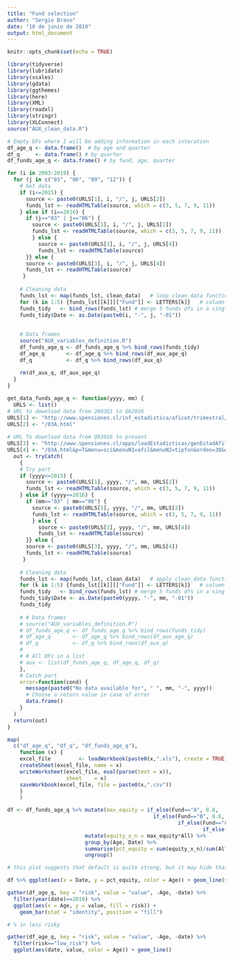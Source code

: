 ```yaml
---
title: "Fund selection"
author: "Sergio Bravo"
date: "10 de junio de 2019"
output: html_document
---
```


```r
knitr::opts_chunk$set(echo = TRUE)
```



```r
library(tidyverse)
library(lubridate)
library(scales)
library(gdata)
library(ggthemes)
library(here)
library(XML)
library(readxl)
library(stringr)
library(XLConnect)
source("AUX_clean_data.R")
```



```r
# Empty DFs where I will be adding information in each interation
df_age_q <- data.frame()  # by age and quarter
df_q     <- data.frame() # by quarter
df_funds_age_q <- data.frame() # by fund, age, quarter
```



```r
for (i in 2003:2019) {
  for (j in c("03", "06", "09", "12")) {  
    # Get data
    if (i<=2015) {
      source <- paste0(URLS[1], i, "/", j, URLS[2])
      funds_lst <- readHTMLTable(source, which = c(3, 5, 7, 9, 11))
    } else if (i==2016) {
      if (j=="03" | j=="06") {
        source <- paste0(URLS[1], i, "/", j, URLS[2])
        funds_lst <- readHTMLTable(source, which = c(3, 5, 7, 9, 11))
        } else {
          source <- paste0(URLS[3], i, "/", j, URLS[4])
          funds_lst <- readHTMLTable(source)
      }} else {
      source <- paste0(URLS[3], i, "/", j, URLS[4])
      funds_lst <- readHTMLTable(source)
     }
    
    # Cleaning data
    funds_lst <- map(funds_lst, clean_data)   # loop clean_data function over funds' data frames A to E
    for (k in 1:5) {funds_lst[[k]][["Fund"]] <- LETTERS[k]}   # column with fund ID
    funds_tidy   <- bind_rows(funds_lst) # merge 5 funds dfs in a single data frame
    funds_tidy$Date <- as.Date(paste0(i, "-", j, "-01"))
    
    
    # Data frames
    source("AUX_variables_definition.R")
    df_funds_age_q <- df_funds_age_q %>% bind_rows(funds_tidy)
    df_age_q       <- df_age_q %>% bind_rows(df_aux_age_q)
    df_q           <- df_q %>% bind_rows(df_aux_q)
    
    rm(df_aux_q, df_aux_age_q)
  } 
}
```



```r
get_data_funds_age_q <- function(yyyy, mm) {
  URLS <- list()   
# URL to download data from 2003Q1 to Q62016
URLS[1] <- "http://www.spensiones.cl/inf_estadistica/aficot/trimestral/"
URLS[2] <- "/03A.html"
    
# URL To download data from Q92016 to present
URLS[3] <- "http://www.spensiones.cl/apps/loadEstadisticas/genEstadAfiliadosCotizantes.php?id=inf_estadistica/aficot/trimestral/"
URLS[4] <- "/03A.html&p=T&menu=sci&menuN1=afil&menuN2=tipfon&orden=30&ext=.html"
  out <- tryCatch(
    { 
    # Try part
    if (yyyy<=2015) {
      source <- paste0(URLS[1], yyyy, "/", mm, URLS[2])
      funds_lst <- readHTMLTable(source, which = c(3, 5, 7, 9, 11))
    } else if (yyyy==2016) {
      if (mm=="03" | mm=="06") {
        source <- paste0(URLS[1], yyyy, "/", mm, URLS[2])
        funds_lst <- readHTMLTable(source, which = c(3, 5, 7, 9, 11))
        } else {
          source <- paste0(URLS[3], yyyy, "/", mm, URLS[4])
          funds_lst <- readHTMLTable(source)
      }} else {
      source <- paste0(URLS[3], yyyy, "/", mm, URLS[4])
      funds_lst <- readHTMLTable(source)
     }
    
    # Cleaning data
    funds_lst <- map(funds_lst, clean_data)   # apply clean_data function over funds' data frames A to E
    for (k in 1:5) {funds_lst[[k]][["Fund"]] <- LETTERS[k]}   # column with fund ID
    funds_tidy   <- bind_rows(funds_lst) # merge 5 funds dfs in a single data frame
    funds_tidy$Date <- as.Date(paste0(yyyy, "-", mm, "-01"))
    funds_tidy
    
    # # Data frames
    # source("AUX_variables_definition.R")
    # df_funds_age_q <- df_funds_age_q %>% bind_rows(funds_tidy)
    # df_age_q       <- df_age_q %>% bind_rows(df_aux_age_q)
    # df_q           <- df_q %>% bind_rows(df_aux_q)
    # 
    # # All DFs in a list
    # aux <- list(df_funds_age_q, df_age_q, df_q)
    },
    # Catch part
    error=function(cond) {
      message(paste0("No data available for", " ", mm, "-", yyyy))
      # Choose a return value in case of error
      data.frame()
    }
  )    
  return(out)
}
```



```r
map(
  c("df_age_q", "df_q", "df_funds_age_q"), 
    function (x) {
    excel_file         <- loadWorkbook(paste0(x,".xls"), create = TRUE)
    createSheet(excel_file, name = x)  
    writeWorksheet(excel_file, eval(parse(text = x)), 
                   sheet    = x)
    saveWorkbook(excel_file, file = paste0(x,".csv"))
    }
    )
```


```r
df <- df_funds_age_q %>% mutate(max_equity = if_else(Fund=="A", 0.8, 
                                               if_else(Fund=="B", 0.6, 
                                                       if_else(Fund=="C", 0.4, 
                                                               if_else(Fund=="D", 0.2, 0.05))))) %>% 
                         mutate(equity_x_n = max_equity*All) %>% 
                         group_by(Age, Date) %>% 
                         summarise(pct_equity = sum(equity_x_n)/sum(All)) %>% 
                         ungroup()

# this plot suggests that default is quite strong, but it may hide that some of them are bullish and others bears

df %>% ggplot(aes(x = Date, y = pct_equity, color = Age)) + geom_line(size = 0.7)

gather(df_age_q, key = "risk", value = "value", -Age, -date) %>% 
  filter(year(date)==2019) %>% 
  ggplot(aes(x = Age, y = value, fill = risk)) + 
    geom_bar(stat = "identity", position = "fill")

# % in less risky

gather(df_age_q, key = "risk", value = "value", -Age, -date) %>% 
  filter(risk=="low_risk") %>% 
  ggplot(aes(date, value, color = Age)) + geom_line()

```
